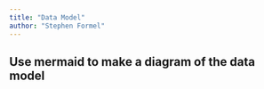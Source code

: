 ---
title: "Data Model"
author: "Stephen Formel"
---

## Use mermaid to make a diagram of the data model

```{mermaid}



```